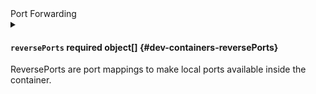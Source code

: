 

<div className="group" data-group="ports">
<div className="group-name">Port Forwarding</div>


<details className="config-field" data-expandable="true">
<summary>

#### `reversePorts` <span className="config-field-required" data-required="false">required</span> <span className="config-field-type">object[]</span> <span className="config-field-default"></span> <span className="config-field-enum"></span> {#dev-containers-reversePorts}

ReversePorts are port mappings to make local ports available inside the container.

</summary>

<PartialReversePortsreference />


</details>

</div>